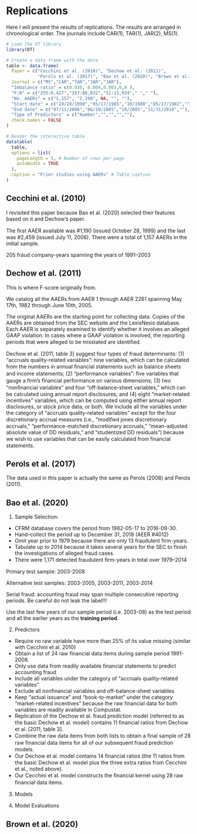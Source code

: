 # Replications {.unnumbered}

Here I will present the results of replications. The results are arranged in chronological order. The journals include CAR(1), TAR(1), JAR(2), MS(1).

```r
# Load the DT library
library(DT)

# Create a data frame with the data
table <- data.frame(
  Paper = c("Cecchini et al. (2010)", "Dechow et al. (2011)", 
            "Perols et al. (2017)", "Bao et al. (2020)", "Brown et al. (2020)"),
  Journal = c("MS","CAR","TAR","JAR","JAR"),
  "Imbalance ratio" = c(0.030, 0.004,0.003,0,0 ),
  "P:N" = c("255:6,427","357:88,032","51:15,934"," "," "),
  "No. AAERs" = c("1,157", "2,190", NA, "", ""),
  "Start date" = c("10/28/1999","05/17/1985","10/1988","05/17/1982",""),
  "End date" = c("07/11/2006","06/10/2005","10/2005","11/31/2018",""),
  "Type of Predictors" = c("Number","","","",""),
  check.names = FALSE
)

# Render the interactive table
datatable(
  table,
  options = list(
    pageLength = 5, # Number of rows per page
    autoWidth = TRUE
  ),
  caption = "Prior studies using AAERs" # Table caption
)
```

## Cecchini et al. (2010)

I revisited this paper because Bao et al. (2020) selected their features based on it and Dechow's paper.

The ﬁrst AAER available was #1,190 (issued October 28, 1999) and the last was #2,459 (issued July 11, 2006). There were a total of 1,157 AAERs in the initial sample.

205 fraud company-years spanning the years of 1991–2003

## Dechow et al. (2011)

This is where F-score originally from.

We catalog all the AAERs from AAER 1 through AAER 2261 spanning May 17th, 1982 through June 10th, 2005.

The original AAERs are the starting point for collecting data. Copies of the AAERs are obtained from the SEC website and the LexisNexis database. Each AAER is separately examined to identify whether it involves an alleged GAAP violation. In cases where a GAAP violation is involved, the reporting periods that were alleged to be misstated are identiﬁed.

Dechow et al. [2011, table 3] suggest four types of fraud determinants: (1) “accruals quality-related variables”: nine variables, which can be calculated from the numbers in annual ﬁnancial statements such as balance sheets and income statements; (2) “performance variables”: ﬁve variables that gauge a ﬁrm’s ﬁnancial performance on various dimensions; (3) two “nonﬁnancial variables” and four “off-balance-sheet variables,” which can be calculated using annual report disclosures; and (4) eight “market-related incentives” variables, which can be computed using either annual report disclosures, or stock price data, or both. We include all the variables under the category of “accruals quality-related variables” except for the four discretionary accrual measures (i.e., “modiﬁed jones discretionary accruals,” “performance-matched discretionary accruals,” “mean-adjusted absolute value of DD residuals,” and “studentized DD residuals”) because we wish to use variables that can be easily calculated from ﬁnancial statements.

## Perols et al. (2017)

The data used in this paper is actually the same as Perols (2008) and Perols (2011).

## Bao et al. (2020)

1. Sample Selection:

-   CFRM database covers the period from 1982-05-17 to 2016-09-30.
-   Hand-collect the period up to December 31, 2018 (AEER #4012)
-   Omit year prior to 1979 because there are only 13 fraudulent firm-years.
-   Tabulate up to 2014 because it takes several years for the SEC to finish the investigations of alleged fraud cases.
-   There were 1,171 detected fraudulent ﬁrm-years in total over 1979–2014

Primary test sample: 2003-2008

Alternative test samples: 2003-2005, 2003-2011, 2003-2014

Serial fraud: accounting fraud may span multiple consecutive reporting periods. Be careful do not leak the label!!!

Use the last few years of our sample period (i.e. 2003-08) as the test period and all the earlier years as the **training period**. 

2. Predictors

-   Require no raw variable have more than 25% of its value missing (similar with Cecchini et al. 2010)
-   Obtain a list of 24 raw financial data items during sample period 1991-2008.
-   Only use data from readily available financial statements to predict accounting fraud
-   Include all variables under the category of "accruals quality-related variables" 
-   Exclude all nonfinancial variables and off-balance-sheet variables
-   Keep "actual issuance" and "book-to-market" under the category "market-related incentives" because the raw financial data for both variables are readily available in Compustat.
-   Replication of the Dechow et al. fraud prediction model (referred to as the basic Dechow et al. model) contains 11 ﬁnancial ratios from Dechow et al. [2011, table 3].
-   Combine the raw data items from both lists to obtain a ﬁnal sample of 28 raw ﬁnancial data items for all of our subsequent fraud prediction models.
-   Our Dechow et al. model contains 14 ﬁnancial ratios (the 11 ratios from the basic Dechow et al. model plus the three extra ratios from Cecchini et al., noted above).
-   Our Cecchini et al. model constructs the ﬁnancial kernel using 28 raw ﬁnancial data items.

3. Models

4. Model Evaluations

## Brown et al. (2020)
